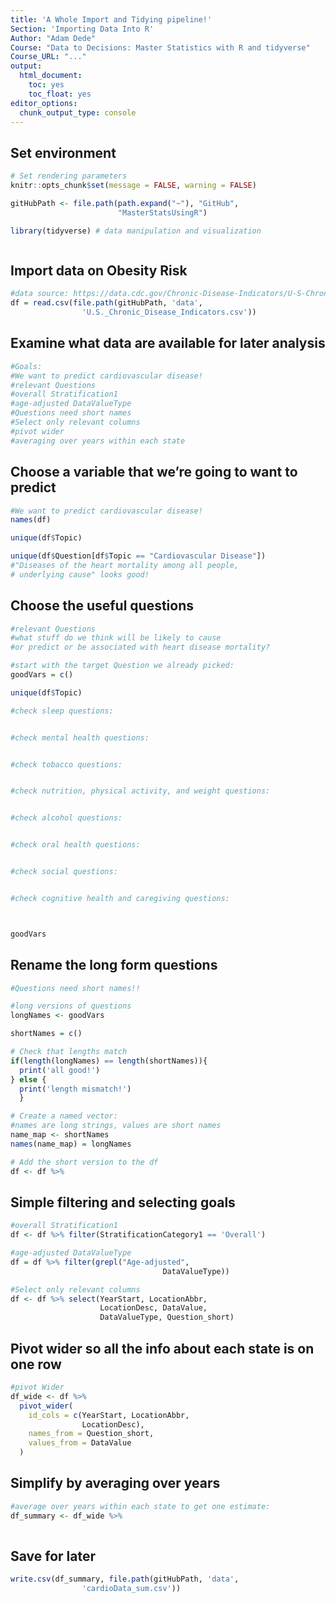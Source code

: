 ```yaml
---
title: 'A Whole Import and Tidying pipeline!'
Section: 'Importing Data Into R'
Author: "Adam Dede"
Course: "Data to Decisions: Master Statistics with R and tidyverse"
Course_URL: "..." 
output: 
  html_document:
    toc: yes
    toc_float: yes
editor_options:
  chunk_output_type: console
---
```



## Set environment

```r

# Set rendering parameters
knitr::opts_chunk$set(message = FALSE, warning = FALSE)

gitHubPath <- file.path(path.expand("~"), "GitHub", 
                        "MasterStatsUsingR")

library(tidyverse) # data manipulation and visualization



```

## Import data on Obesity Risk

```r
#data source: https://data.cdc.gov/Chronic-Disease-Indicators/U-S-Chronic-Disease-Indicators/hksd-2xuw/about_data
df = read.csv(file.path(gitHubPath, 'data', 
                'U.S._Chronic_Disease_Indicators.csv'))
```

## Examine what data are available for later analysis

```r
#Goals: 
#We want to predict cardiovascular disease!
#relevant Questions 
#overall Stratification1
#age-adjusted DataValueType
#Questions need short names
#Select only relevant columns
#pivot wider 
#averaging over years within each state

```

## Choose a variable that we're going to want to predict

```r

#We want to predict cardiovascular disease!
names(df)

unique(df$Topic)

unique(df$Question[df$Topic == "Cardiovascular Disease"])
#"Diseases of the heart mortality among all people,
# underlying cause" looks good!

```



## Choose the useful questions

```r
#relevant Questions 
#what stuff do we think will be likely to cause 
#or predict or be associated with heart disease mortality? 

#start with the target Question we already picked: 
goodVars = c()

unique(df$Topic)

#check sleep questions: 


#check mental health questions: 


#check tobacco questions: 


#check nutrition, physical activity, and weight questions: 


#check alcohol questions: 


#check oral health questions: 


#check social questions: 


#check cognitive health and caregiving questions: 



goodVars


```

## Rename the long form questions 

```r

#Questions need short names!!

#long versions of questions
longNames <- goodVars

shortNames = c()

# Check that lengths match
if(length(longNames) == length(shortNames)){
  print('all good!')
} else { 
  print('length mismatch!')
  }

# Create a named vector: 
#names are long strings, values are short names
name_map <- shortNames
names(name_map) = longNames

# Add the short version to the df
df <- df %>% 

```

## Simple filtering and selecting goals

```r

#overall Stratification1
df <- df %>% filter(StratificationCategory1 == 'Overall')

#age-adjusted DataValueType
df = df %>% filter(grepl("Age-adjusted",
                                  DataValueType))

#Select only relevant columns 
df <- df %>% select(YearStart, LocationAbbr, 
                    LocationDesc, DataValue,
                    DataValueType, Question_short) 
```

## Pivot wider so all the info about each state is on one row

```r

#pivot Wider 
df_wide <- df %>%
  pivot_wider(
    id_cols = c(YearStart, LocationAbbr, 
                LocationDesc),
    names_from = Question_short,
    values_from = DataValue
  ) 

```

## Simplify by averaging over years

```r
#average over years within each state to get one estimate: 
df_summary <- df_wide %>%
 


```

## Save for later

```r

write.csv(df_summary, file.path(gitHubPath, 'data', 
                'cardioData_sum.csv'))

```